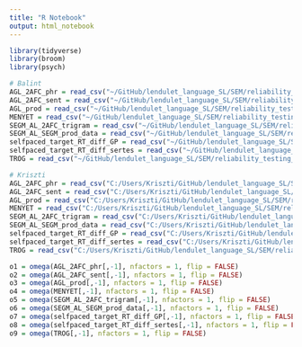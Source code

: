 ```yaml
---
title: "R Notebook"
output: html_notebook
---
```


```r
library(tidyverse)
library(broom)
library(psych)
```

```r
# Balint
AGL_2AFC_phr = read_csv("~/GitHub/lendulet_language_SL/SEM/reliability_testing_SEM_post_hoc/dataframes/AGL_2AFC_phr.csv")
AGL_2AFC_sent = read_csv("~/GitHub/lendulet_language_SL/SEM/reliability_testing_SEM_post_hoc/dataframes/AGL_2AFC_sent.csv")
AGL_prod = read_csv("~/GitHub/lendulet_language_SL/SEM/reliability_testing_SEM_post_hoc/dataframes/AGL_prod.csv")
MENYET = read_csv("~/GitHub/lendulet_language_SL/SEM/reliability_testing_SEM_post_hoc/dataframes/MENYET.csv")
SEGM_AL_2AFC_trigram = read_csv("~/GitHub/lendulet_language_SL/SEM/reliability_testing_SEM_post_hoc/dataframes/SEGM_AL_2AFC_trigram.csv")
SEGM_AL_SEGM_prod_data = read_csv("~/GitHub/lendulet_language_SL/SEM/reliability_testing_SEM_post_hoc/dataframes/SEGM_AL_SEGM_prod_data.csv")
selfpaced_target_RT_diff_GP = read_csv("~/GitHub/lendulet_language_SL/SEM/reliability_testing_SEM_post_hoc/dataframes/selfpaced_target_RT_diff_GP.csv")
selfpaced_target_RT_diff_sertes = read_csv("~/GitHub/lendulet_language_SL/SEM/reliability_testing_SEM_post_hoc/dataframes/selfpaced_target_RT_diff_sertes.csv")
TROG = read_csv("~/GitHub/lendulet_language_SL/SEM/reliability_testing_SEM_post_hoc/dataframes/TROG.csv")
```

```r
# Kriszti
AGL_2AFC_phr = read_csv("C:/Users/Kriszti/GitHub/lendulet_language_SL/SEM/reliability_testing_SEM_post_hoc/dataframes/AGL_2AFC_phr.csv")
AGL_2AFC_sent = read_csv("C:/Users/Kriszti/GitHub/lendulet_language_SL/SEM/reliability_testing_SEM_post_hoc/dataframes/AGL_2AFC_sent.csv")
AGL_prod = read_csv("C:/Users/Kriszti/GitHub/lendulet_language_SL/SEM/reliability_testing_SEM_post_hoc/dataframes/AGL_prod.csv")
MENYET = read_csv("C:/Users/Kriszti/GitHub/lendulet_language_SL/SEM/reliability_testing_SEM_post_hoc/dataframes/MENYET.csv")
SEGM_AL_2AFC_trigram = read_csv("C:/Users/Kriszti/GitHub/lendulet_language_SL/SEM/reliability_testing_SEM_post_hoc/dataframes/SEGM_AL_2AFC_trigram.csv")
SEGM_AL_SEGM_prod_data = read_csv("C:/Users/Kriszti/GitHub/lendulet_language_SL/SEM/reliability_testing_SEM_post_hoc/dataframes/SEGM_AL_SEGM_prod_data.csv")
selfpaced_target_RT_diff_GP = read_csv("C:/Users/Kriszti/GitHub/lendulet_language_SL/SEM/reliability_testing_SEM_post_hoc/dataframes/selfpaced_target_RT_diff_GP.csv")
selfpaced_target_RT_diff_sertes = read_csv("C:/Users/Kriszti/GitHub/lendulet_language_SL/SEM/reliability_testing_SEM_post_hoc/dataframes/selfpaced_target_RT_diff_sertes.csv")
TROG = read_csv("C:/Users/Kriszti/GitHub/lendulet_language_SL/SEM/reliability_testing_SEM_post_hoc/dataframes/TROG.csv")
```

```r
o1 = omega(AGL_2AFC_phr[,-1], nfactors = 1, flip = FALSE)
o2 = omega(AGL_2AFC_sent[,-1], nfactors = 1, flip = FALSE)
o3 = omega(AGL_prod[,-1], nfactors = 1, flip = FALSE)
o4 = omega(MENYET[,-1], nfactors = 1, flip = FALSE)
o5 = omega(SEGM_AL_2AFC_trigram[,-1], nfactors = 1, flip = FALSE)
o6 = omega(SEGM_AL_SEGM_prod_data[,-1], nfactors = 1, flip = FALSE)
o7 = omega(selfpaced_target_RT_diff_GP[,-1], nfactors = 1, flip = FALSE)
o8 = omega(selfpaced_target_RT_diff_sertes[,-1], nfactors = 1, flip = FALSE)
o9 = omega(TROG[,-1], nfactors = 1, flip = FALSE)
```


